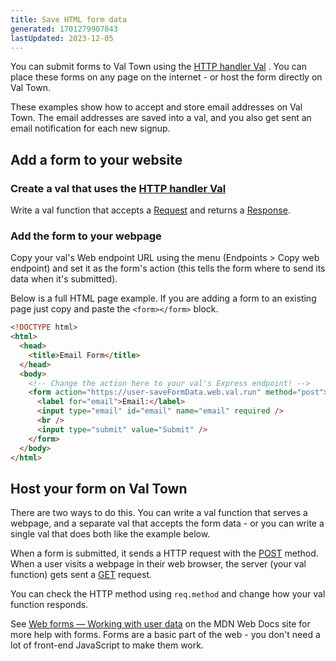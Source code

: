 ```yaml
---
title: Save HTML form data
generated: 1701279907843
lastUpdated: 2023-12-05
---
```



You can submit forms to Val Town using the [HTTP handler Val](/types/http) . You can
place these forms on any page on the internet - or host the form directly on Val
Town.

These examples show how to accept and store email addresses on Val Town. The
email addresses are saved into a val, and you also get sent an email
notification for each new signup.

## Add a form to your website

### Create a val that uses the [HTTP handler Val](/types/http)

Write a val function that accepts a
[Request](https://developer.mozilla.org/en-US/docs/web/api/request) and returns
a [Response](https://developer.mozilla.org/en-US/docs/web/api/response).

<Val url="https://www.val.town/embed/maxm/saveFormDataExample?v=1" />

### Add the form to your webpage

Copy your val's Web endpoint URL using the menu (Endpoints > Copy web endpoint)
and set it as the form's action (this tells the form where to send its data when
it's submitted).

Below is a full HTML page example. If you are adding a form to an existing page
just copy and paste the `<form></form>` block.

```html
<!DOCTYPE html>
<html>
  <head>
    <title>Email Form</title>
  </head>
  <body>
    <!-- Change the action here to your val's Express endpoint! -->
    <form action="https://user-saveFormData.web.val.run" method="post">
      <label for="email">Email:</label>
      <input type="email" id="email" name="email" required />
      <br />
      <input type="submit" value="Submit" />
    </form>
  </body>
</html>
```

## Host your form on Val Town

There are two ways to do this. You can write a val function that serves a
webpage, and a separate val that accepts the form data - or you can write a
single val that does both like the example below.

When a form is submitted, it sends a HTTP request with the
[POST](https://developer.mozilla.org/en-US/docs/Web/HTTP/Methods/POST) method.
When a user visits a webpage in their web browser, the server (your val
function) gets sent a
[GET](https://developer.mozilla.org/en-US/docs/Web/HTTP/Methods/GET) request.

You can check the HTTP method using `req.method` and change how your val
function responds.

<Val url="https://www.val.town/embed/maxm/saveFormDataExample?v=2#L5-27" />

See [Web forms — Working with user data](https://developer.mozilla.org/en-US/docs/Learn/Forms)
on the MDN Web Docs site for more help with forms. Forms are a basic part of
the web - you don't need a lot of front-end JavaScript to make them work.
